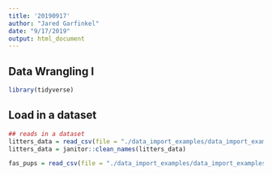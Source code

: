 ```yaml
---
title: '20190917'
author: "Jared Garfinkel"
date: "9/17/2019"
output: html_document
---
```


## Data Wrangling I

```r
library(tidyverse)
```

## Load in a dataset

```r
## reads in a dataset
litters_data = read_csv(file = "./data_import_examples/data_import_examples/FAS_litters.csv")
litters_data = janitor::clean_names(litters_data)
```

```r
fas_pups = read_csv(file = "./data_import_examples/data_import_examples/FAS_pups.csv")
```


